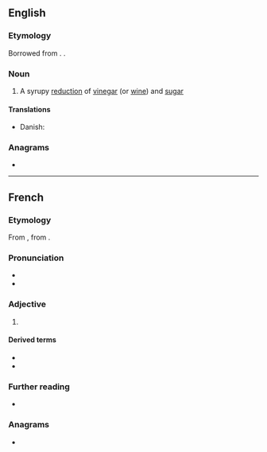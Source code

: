 ==English==
{{wikipedia}}

===Etymology===
Borrowed from {{bor|en|fr|gastrique}}. {{doublet|en|gastric}}.

===Noun===
{{en-noun|~}}

# A syrupy [[reduction]] of [[vinegar]] (or [[wine]]) and [[sugar]]

====Translations====
{{trans-top|Syrupy reduction of vinegar and sugar}}
* Danish: {{t|da|gastrik|c}}
{{trans-mid}}
{{trans-bottom}}

===Anagrams===
* {{anagrams|en|a=aegiqrstu|ragequits}}

----

==French==

===Etymology===
From {{bor|fr|NL.|gastricus}}, from {{der|fr|grc|γαστήρ|γαστήρ, γαστρός|t=stomach}}.

===Pronunciation===
* {{fr-IPA}}
* {{audio|fr|LL-Q150 (fra)-LoquaxFR-gastrique.wav|Audio}}

===Adjective===
{{fr-adj}}

# {{l|en|gastric}}

====Derived terms====
* {{l|fr|gastricité}}
* {{l|fr|suc gastrique}}

===Further reading===
* {{R:TLFi}}

===Anagrams===
* {{l|fr|tragiques}}